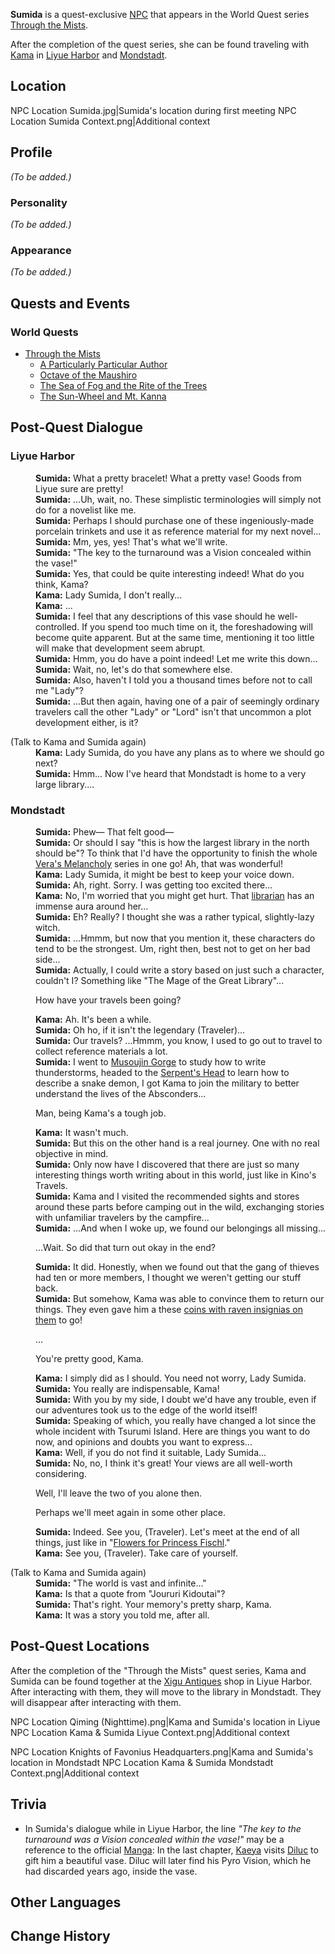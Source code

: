 {{Meta
<!-- REMOVE THIS TEMPLATE AFTER ADDING MISSING INFO -->
|missing_NPC_profile  = yes
}}
{{Character Infobox
|type             = Quest NPC
|image            = NPC Sumida.png
|region           = Inazuma
}}
'''Sumida''' is a quest-exclusive [[NPC]] that appears in the World Quest series [[Through the Mists]].

After the completion of the quest series, she can be found traveling with [[Kama]] in [[Liyue Harbor]] and [[Mondstadt]].

==Location==
<gallery hideaddbutton="true" captionalign="center">
NPC Location Sumida.jpg|Sumida's location during first meeting
NPC Location Sumida Context.png|Additional context
</gallery>

==Profile==
<!-- detailed story/lore information goes here -->
''(To be added.)''

===Personality===
''(To be added.)''

===Appearance===
''(To be added.)''

==Quests and Events==
===World Quests===
* [[Through the Mists]]
**[[A Particularly Particular Author]]
**[[Octave of the Maushiro]]
**[[The Sea of Fog and the Rite of the Trees]]
**[[The Sun-Wheel and Mt. Kanna]]

==Post-Quest Dialogue==
===Liyue Harbor===
{{Dialogue start}}
:'''Sumida:''' What a pretty bracelet! What a pretty vase! Goods from Liyue sure are pretty!
:'''Sumida:''' ...Uh, wait, no. These simplistic terminologies will simply not do for a novelist like me.
:'''Sumida:''' Perhaps I should purchase one of these ingeniously-made porcelain trinkets and use it as reference material for my next novel...
:'''Sumida:''' Mm, yes, yes! That's what we'll write.
:'''Sumida:''' "The key to the turnaround was a Vision concealed within the vase!"
:'''Sumida:''' Yes, that could be quite interesting indeed! What do you think, Kama?
:'''Kama:''' Lady Sumida, I don't really...
:'''Kama:''' ...
:'''Sumida:''' I feel that any descriptions of this vase should he well-controlled. If you spend too much time on it, the foreshadowing will become quite apparent. But at the same time, mentioning it too little will make that development seem abrupt.
:'''Sumida:''' Hmm, you do have a point indeed! Let me write this down...
:'''Sumida:''' Wait, no, let's do that somewhere else.
:'''Sumida:''' Also, haven't I told you a thousand times before not to call me "Lady"?
:'''Sumida:''' ...But then again, having one of a pair of seemingly ordinary travelers call the other "Lady" or "Lord" isn't that uncommon a plot development either, is it?

;(Talk to Kama and Sumida again)
:'''Kama:''' Lady Sumida, do you have any plans as to where we should go next?
:'''Sumida:''' Hmm... Now I've heard that Mondstadt is home to a very large library....
{{Dialogue end}}

===Mondstadt===
{{Dialogue start}}
:'''Sumida:''' Phew&mdash; That felt good&mdash;
:'''Sumida:''' Or should I say "this is how the largest library in the north should be"? To think that I'd have the opportunity to finish the whole [[Vera's Melancholy]] series in one go! Ah, that was wonderful!
:'''Kama:''' Lady Sumida, it might be best to keep your voice down.
:'''Sumida:''' Ah, right. Sorry. I was getting too excited there...
:'''Kama:''' No, I'm worried that you might get hurt. That [[Lisa|librarian]] has an immense aura around her...
:'''Sumida:''' Eh? Really? I thought she was a rather typical, slightly-lazy witch.
:'''Sumida:''' ...Hmmm, but now that you mention it, these characters do tend to be the strongest. Um, right then, best not to get on her bad side...
:'''Sumida:''' Actually, I could write a story based on just such a character, couldn't I? Something like "The Mage of the Great Library"...
:{{DIcon}} How have your travels been going?
:'''Kama:''' Ah. It's been a while.
:'''Sumida:''' Oh ho, if it isn't the legendary (Traveler)...
:'''Sumida:''' Our travels? ...Hmmm, you know, I used to go out to travel to collect reference materials a lot.
:'''Sumida:''' I went to [[Musoujin Gorge]] to study how to write thunderstorms, headed to the [[Serpent's Head]] to learn how to describe a snake demon, I got Kama to join the military to better understand the lives of the Absconders...
:{{DIcon}} Man, being Kama's a tough job.
:'''Kama:''' It wasn't much.
:'''Sumida:''' But this on the other hand is a real journey. One with no real objective in mind.
:'''Sumida:''' Only now have I discovered that there are just so many interesting things worth writing about in this world, just like in Kino's Travels.
:'''Sumida:''' Kama and I visited the recommended sights and stores around these parts before camping out in the wild, exchanging stories with unfamiliar travelers by the campfire...
:'''Sumida:''' ...And when I woke up, we found our belongings all missing...
:{{DIcon}} ...Wait. So did that turn out okay in the end?
:'''Sumida:''' It did. Honestly, when we found out that the gang of thieves had ten or more members, I thought we weren't getting our stuff back.
:'''Sumida:''' But somehow, Kama was able to convince them to return our things. They even gave him a these {{sic}} [[Treasure Hoarder Insignia|coins with raven insignias on them]] to go!
:{{DIcon}} ...
:{{DIcon}} You're pretty good, Kama.
:'''Kama:''' I simply did as I should. You need not worry, Lady Sumida.
:'''Sumida:''' You really are indispensable, Kama!
:'''Sumida:''' With you by my side, I doubt we'd have any trouble, even if our adventures took us to the edge of the world itself!
:'''Sumida:''' Speaking of which, you really have changed a lot since the whole incident with Tsurumi Island. Here are things you want to do now, and opinions and doubts you want to express...
:'''Kama:''' Well, if you do not find it suitable, Lady Sumida...
:'''Sumida:''' No, no, I think it's great! Your views are all well-worth considering.
:{{DIcon}} Well, I'll leave the two of you alone then.
:{{DIcon}} Perhaps we'll meet again in some other place.
:'''Sumida:''' Indeed. See you, (Traveler). Let's meet at the end of all things, just like in "[[Flowers for Princess Fischl]]."
:'''Kama:''' See you, (Traveler). Take care of yourself.

;(Talk to Kama and Sumida again)
:'''Sumida:''' "The world is vast and infinite..."
:'''Kama:''' Is that a quote from "Joururi Kidoutai"?
:'''Sumida:''' That's right. Your memory's pretty sharp, Kama.
:'''Kama:''' It was a story you told me, after all.
{{Dialogue end}}

==Post-Quest Locations==
After the completion of the "Through the Mists" quest series, Kama and Sumida can be found together at the [[Xigu Antiques]] shop in Liyue Harbor. After interacting with them, they will move to the library in Mondstadt. They will disappear after interacting with them.
<gallery hideaddbutton="true" captionalign="center">
NPC Location Qiming (Nighttime).png|Kama and Sumida's location in Liyue
NPC Location Kama & Sumida Liyue Context.png|Additional context
</gallery>
<gallery hideaddbutton="true" captionalign="center">
NPC Location Knights of Favonius Headquarters.png|Kama and Sumida's location in Mondstadt
NPC Location Kama & Sumida Mondstadt Context.png|Additional context
</gallery>

==Trivia==
* In Sumida's dialogue while in Liyue Harbor, the line ''"The key to the turnaround was a Vision concealed within the vase!"'' may be a reference to the official [[Manga]]: In the last chapter, [[Kaeya]] visits [[Diluc]] to gift him a beautiful vase. Diluc will later find his Pyro Vision, which he had discarded years ago, inside the vase.

==Other Languages==
{{Other Languages|default_hidden = 1
|en      = Sumida
|zhs     = 墨田
|zhs_rm  = Mòtián
|zht     = 墨田
|zht_rm  = Mòtián
|ja      = 墨田
|ja_rm   = Sumida
|ko      = 스미다
|ko_rm   = Seumida
|es      = Sumida
|fr      = Sumida
|ru      = Сумида
|th      = Sumida
|vi      = Sumida
|de      = Sumida
|id      = Sumida
|pt      = Sumida
}}

==Change History==
{{Change History|2.2}}
<!--
==References==
{{Reflist}}-->